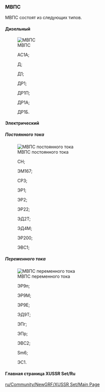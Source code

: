 === МВПС ===
МВПС состоят из следующих типов.
====Дизельный====
[[File:en/МВПС.png|frame| МВПС]] 
:АС1А; 

:Д; 

:Д1; 

:ДР1; 

:ДР1П; 

:ДР1А; 

:ДР1Б.
====Электрический====
=====Постоянного тока=====
[[File:en/МВПС постоянного тока.png|frame| МВПС постоянного тока]]  
:СН; 

:ЭМ167; 

:СР3; 

:ЭР1; 

:ЭР2; 

:ЭР22; 

:ЭД2Т;

:ЭД4М;

:ЭР200; 

:ЭВС1;
=====Переменного тока=====
[[File:en/МВПС перем тока.png|frame| МВПС переменного тока]]  
:ЭР9п; 

:ЭР9М; 

:ЭР9Е; 

:ЭД9Т; 

:ЭПг; 

:ЭПр; 

:ЭВС2;

:Sm6; 

:ЭС1.











































====Главная страница XUSSR Set/Ru====
[[ru/Community/NewGRF/XUSSR Set/Main Page]]